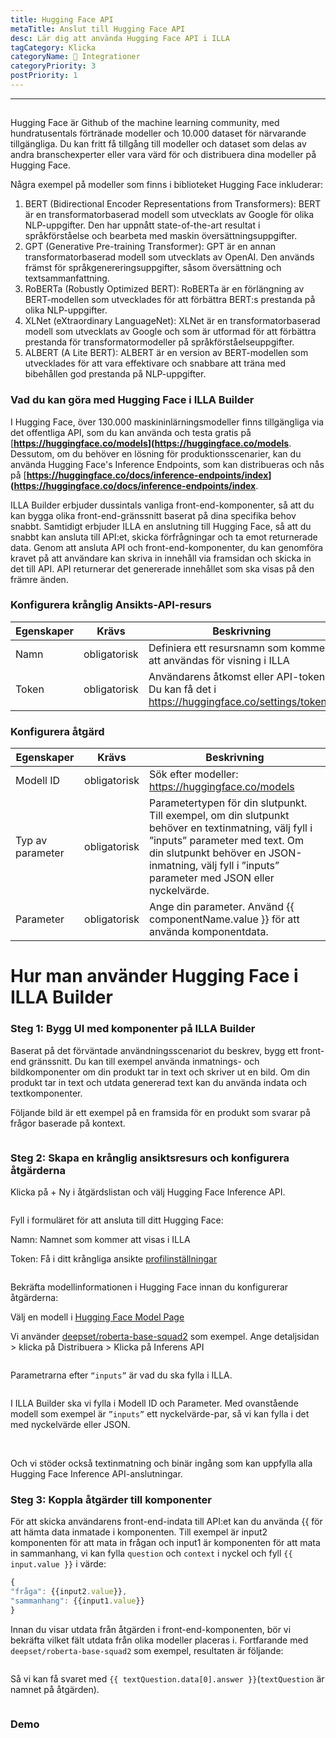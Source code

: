 ```yaml
---
title: Hugging Face API
metaTitle: Anslut till Hugging Face API
desc: Lär dig att använda Hugging Face API i ILLA
tagCategory: Klicka
categoryName: 🔨 Integrationer
categoryPriority: 3
postPriority: 1
---
```


* * *

## <h2 hidden>Hugging Face API</h2>

Hugging Face är Github of the machine learning community, med hundratusentals förtränade modeller och 10.000 dataset för närvarande tillgängliga. Du kan fritt få tillgång till modeller och dataset som delas av andra branschexperter eller vara värd för och distribuera dina modeller på Hugging Face.

Några exempel på modeller som finns i biblioteket Hugging Face inkluderar:

1.  BERT (Bidirectional Encoder Representations from Transformers): BERT är en transformatorbaserad modell som utvecklats av Google för olika NLP-uppgifter. Den har uppnått state-of-the-art resultat i språkförståelse och bearbeta med maskin översättningsuppgifter.
2.  GPT (Generative Pre-training Transformer): GPT är en annan transformatorbaserad modell som utvecklats av OpenAI. Den används främst för språkgenereringsuppgifter, såsom översättning och textsammanfattning.
3.  RoBERTa (Robustly Optimized BERT): RoBERTa är en förlängning av BERT-modellen som utvecklades för att förbättra BERT:s prestanda på olika NLP-uppgifter.
4.  XLNet (eXtraordinary LanguageNet): XLNet är en transformatorbaserad modell som utvecklats av Google och som är utformad för att förbättra prestanda för transformatormodeller på språkförståelseuppgifter.
5.  ALBERT (A Lite BERT): ALBERT är en version av BERT-modellen som utvecklades för att vara effektivare och snabbare att träna med bibehållen god prestanda på NLP-uppgifter.

### Vad du kan göra med Hugging Face i ILLA Builder

I Hugging Face, över 130.000 maskininlärningsmodeller finns tillgängliga via det offentliga API, som du kan använda och testa gratis på \[**<https://huggingface.co/models>](<https://huggingface.co/models>**. Dessutom, om du behöver en lösning för produktionsscenarier, kan du använda Hugging Face's Inference Endpoints, som kan distribueras och nås på \[**<https://huggingface.co/docs/inference-endpoints/index>](<https://huggingface.co/docs/inference-endpoints/index>**.

ILLA Builder erbjuder dussintals vanliga front-end-komponenter, så att du kan bygga olika front-end-gränssnitt baserat på dina specifika behov snabbt. Samtidigt erbjuder ILLA en anslutning till Hugging Face, så att du snabbt kan ansluta till API:et, skicka förfrågningar och ta emot returnerade data. Genom att ansluta API och front-end-komponenter, du kan genomföra kravet på att användare kan skriva in innehåll via framsidan och skicka in det till API. API returnerar det genererade innehållet som ska visas på den främre änden.

### Konfigurera krånglig Ansikts-API-resurs

| Egenskaper | Krävs        | Beskrivning                                                                                   |
| ---------- | ------------ | --------------------------------------------------------------------------------------------- |
| Namn       | obligatorisk | Definiera ett resursnamn som kommer att användas för visning i ILLA                           |
| Token      | obligatorisk | Användarens åtkomst eller API-token. Du kan få det i https://huggingface.co/settings/tokens.  |

### Konfigurera åtgärd

| Egenskaper       | Krävs        | Beskrivning                                                                                                                                                                                                                                |
| ---------------- | ------------ | ------------------------------------------------------------------------------------------------------------------------------------------------------------------------------------------------------------------------------------------ |
| Modell ID        | obligatorisk | Sök efter modeller: https://huggingface.co/models                                                                                                                                                                                          |
| Typ av parameter | obligatorisk | Parametertypen för din slutpunkt. Till exempel, om din slutpunkt behöver en textinmatning, välj fyll i ”inputs” parameter med text. Om din slutpunkt behöver en JSON-inmatning, välj fyll i ”inputs” parameter med JSON eller nyckelvärde. |
| Parameter        | obligatorisk | Ange din parameter. Använd {{ componentName.value }} för att använda komponentdata.                                                                                                                                                        |

# Hur man använder Hugging Face i ILLA Builder

### Steg 1: Bygg UI med komponenter på ILLA Builder

Baserat på det förväntade användningsscenariot du beskrev, bygg ett front-end gränssnitt. Du kan till exempel använda inmatnings- och bildkomponenter om din produkt tar in text och skriver ut en bild. Om din produkt tar in text och utdata genererad text kan du använda indata och textkomponenter.

Följande bild är ett exempel på en framsida för en produkt som svarar på frågor baserade på kontext.

<img src='https://cdn.illacloud.com/official-website/img/docs/connect/hfapi1.png' alt="" />

### Steg 2: Skapa en krånglig ansiktsresurs och konfigurera åtgärderna

Klicka på + Ny i åtgärdslistan och välj Hugging Face Inference API.

<img src='https://cdn.illacloud.com/official-website/img/docs/connect/hfapi2.png' alt="" />

Fyll i formuläret för att ansluta till ditt Hugging Face:

Namn: Namnet som kommer att visas i ILLA

Token: Få i ditt krångliga ansikte [profilinställningar]([https://huggingface.co/settings/tokens](https://huggingface.co/settings/tokens))

<img src='https://cdn.illacloud.com/official-website/img/docs/connect/hfapi3.png' alt="" />

Bekräfta modellinformationen i Hugging Face innan du konfigurerar åtgärderna:

Välj en modell i [Hugging Face Model Page]([https://huggingface.co/models](https://huggingface.co/models))

Vi använder [deepset/roberta-base-squad2]([https://huggingface.co/deepset/roberta-base-squad2](https://huggingface.co/deepset/roberta-base-squad2)) som exempel. Ange detaljsidan > klicka på Distribuera > Klicka på Inferens API

<img src='https://cdn.illacloud.com/official-website/img/docs/connect/hfapi4.png' alt="" />

Parametrarna efter `“inputs”` är vad du ska fylla i ILLA. 

<img src='https://cdn.illacloud.com/official-website/img/docs/connect/hfapi5.png' alt="" />

I ILLA Builder ska vi fylla i Modell ID och Parameter. Med ovanstående modell som exempel är `”inputs”` ett nyckelvärde-par, så vi kan fylla i det med nyckelvärde eller JSON. 

<img src='https://cdn.illacloud.com/official-website/img/docs/connect/hfapi6.png' alt="" />

<img src='https://cdn.illacloud.com/official-website/img/docs/connect/hfapi7.png' alt="" />

Och vi stöder också textinmatning och binär ingång som kan uppfylla alla Hugging Face Inference API-anslutningar.

### Steg 3: Koppla åtgärder till komponenter

För att skicka användarens front-end-indata till API:et kan du använda {{ för att hämta data inmatade i komponenten. Till exempel är input2 komponenten för att mata in frågan och input1 är komponenten för att mata in sammanhang, vi kan fylla `question` och `context` i nyckel och fyll `{{ input.value }}` i värde:

```jsx
{
"fråga": {{input2.value}},
"sammanhang": {{input1.value}}
}
```

Innan du visar utdata från åtgärden i front-end-komponenten, bör vi bekräfta vilket fält utdata från olika modeller placeras i. Fortfarande med `deepset/roberta-base-squad2` som exempel, resultaten är följande:

<img src='https://cdn.illacloud.com/official-website/img/docs/connect/hfapi8.png' alt="" />

Så vi kan få svaret med `{{ textQuestion.data[0].answer }}`(`textQuestion` är namnet på åtgärden). 

<img src='https://cdn.illacloud.com/official-website/img/docs/connect/hfapi9.png' alt="" />

### Demo

<img src='https://cdn.illacloud.com/official-website/img/docs/connect/hfapi10.gif' alt="" />

<img src='https://cdn.illacloud.com/official-website/img/docs/connect/hfapi11.gif' alt="" />
